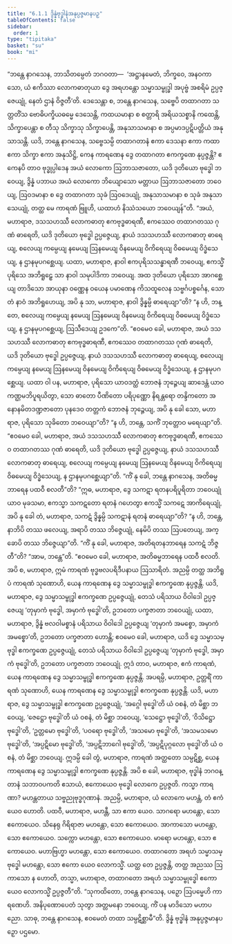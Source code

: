 ```yaml
---
title: "6.1.1 ဒွိန္နံဗုဒ္ဓါနံအနုပ္ပဇ္ဇမာနပဉှ"
tableOfContents: false
sidebar:
  order: 1
type: "tipitaka"
basket: "su"
book: "mi"
---
```



<DynamicBreadcrumb />

<Division number="171" book="mi">

<Paragraph number="1062" book="mi">
“ဘန္တေ နာဂသေန, ဘာသိတမ္ပေတံ ဘဂဝတာ—  ‘အဋ္ဌာနမေတံ, ဘိက္ခဝေ, အနဝကာသော, ယံ ဧကိဿာ လောကဓာတုယာ ဒွေ အရဟန္တော သမ္မာသမ္ဗုဒ္ဓါ အပုဗ္ဗံ အစရိမံ ဥပ္ပဇ္ဇေယျုံ, နေတံ ဌာနံ ဝိဇ္ဇတီ’တိ. ဒေသေန္တာ စ, ဘန္တေ နာဂသေန, သဗ္ဗေပိ တထာဂတာ သတ္တတိံသ ဗောဓိပက္ခိယဓမ္မေ ဒေသေန္တိ, ကထယမာနာ စ စတ္တာရိ အရိယသစ္စာနိ ကထေန္တိ, သိက္ခာပေန္တာ စ တီသု သိက္ခာသု သိက္ခာပေန္တိ, အနုသာသမာနာ စ အပ္ပမာဒပ္ပဋိပတ္တိယံ အနုသာသန္တိ. ယဒိ, ဘန္တေ နာဂသေန, သဗ္ဗေသမ္ပိ တထာဂတာနံ ဧကာ ဒေသနာ ဧကာ ကထာ ဧကာ သိက္ခာ ဧကာ အနုသိဋ္ဌိ, ကေန ကာရဏေန ဒွေ တထာဂတာ ဧကက္ခဏေ နုပ္ပဇ္ဇန္တိ? ဧကေနပိ တာဝ ဗုဒ္ဓုပ္ပါဒေန အယံ လောကော ဩဘာသဇာတော, ယဒိ ဒုတိယော ဗုဒ္ဓေါ ဘဝေယျ, ဒွိန္နံ ပဘာယ အယံ လောကော ဘိယျောသော မတ္တာယ ဩဘာသဇာတော ဘဝေယျ, ဩဝဒမာနာ စ ဒွေ တထာဂတာ သုခံ ဩဝဒေယျုံ, အနုသာသမာနာ စ သုခံ အနုသာသေယျုံ, တတ္ထ မေ ကာရဏံ ဗြူဟိ, ယထာဟံ နိဿံသယော ဘဝေယျန်”တိ.
</Paragraph>

<Paragraph number="1063" book="mi">
“အယံ, မဟာရာဇ, ဒသသဟဿီ လောကဓာတု ဧကဗုဒ္ဓဓာရဏီ, ဧကဿေဝ တထာဂတဿ ဂုဏံ ဓာရေတိ, ယဒိ ဒုတိယော ဗုဒ္ဓေါ ဥပ္ပဇ္ဇေယျ, နာယံ ဒသသဟဿီ လောကဓာတု ဓာရေယျ, စလေယျ ကမ္ပေယျ နမေယျ ဩနမေယျ ဝိနမေယျ ဝိကိရေယျ ဝိဓမေယျ ဝိဒ္ဓံသေယျ, န ဌာနမုပဂစ္ဆေယျ.
</Paragraph>

<Paragraph number="1064" book="mi">
ယထာ, မဟာရာဇ, နာဝါ ဧကပုရိသသန္ဓာရဏီ ဘဝေယျ, ဧကသ္မိံ ပုရိသေ အဘိရူဠှေ သာ နာဝါ သမုပါဒိကာ ဘဝေယျ. အထ ဒုတိယော ပုရိသော အာဂစ္ဆေယျ တာဒိသော အာယုနာ ဝဏ္ဏေန ဝယေန ပမာဏေန ကိသထူလေန သဗ္ဗင်္ဂပစ္စင်္ဂေန, သော တံ နာဝံ အဘိရူဟေယျ, အပိ နု သာ, မဟာရာဇ, နာဝါ ဒွိန္နမ္ပိ ဓာရေယျာ”တိ? “န ဟိ, ဘန္တေ, စလေယျ ကမ္ပေယျ နမေယျ ဩနမေယျ ဝိနမေယျ ဝိကိရေယျ ဝိဓမေယျ ဝိဒ္ဓံသေယျ, န ဌာနမုပဂစ္ဆေယျ, ဩသီဒေယျ ဥဒကေ”တိ. “ဧဝမေဝ ခေါ, မဟာရာဇ, အယံ ဒသသဟဿီ လောကဓာတု ဧကဗုဒ္ဓဓာရဏီ, ဧကဿေဝ တထာဂတဿ ဂုဏံ ဓာရေတိ, ယဒိ ဒုတိယော ဗုဒ္ဓေါ ဥပ္ပဇ္ဇေယျ, နာယံ ဒသသဟဿီ လောကဓာတု ဓာရေယျ, စလေယျ ကမ္ပေယျ နမေယျ ဩနမေယျ ဝိနမေယျ ဝိကိရေယျ ဝိဓမေယျ ဝိဒ္ဓံသေယျ, န ဌာနမုပဂစ္ဆေယျ.
</Paragraph>

<Paragraph number="1065" book="mi">
ယထာ ဝါ ပန, မဟာရာဇ, ပုရိသော ယာဝဒတ္ထံ ဘောဇနံ ဘုဉ္ဇေယျ ဆာဒေန္တံ ယာဝ ကဏ္ဌမဘိပူရယိတွာ, သော ဓာတော ပီဏိတော ပရိပုဏ္ဏော နိရန္တရော တန္ဒိကတော အနောနမိတဒဏ္ဍဇာတော ပုနဒေဝ တတ္တကံ ဘောဇနံ ဘုဉ္ဇေယျ, အပိ နု ခေါ သော, မဟာရာဇ, ပုရိသော သုခိတော ဘဝေယျာ”တိ? “န ဟိ, ဘန္တေ, သကိံ ဘုတ္တောဝ မရေယျာ”တိ. “ဧဝမေဝ ခေါ, မဟာရာဇ, အယံ ဒသသဟဿီ လောကဓာတု ဧကဗုဒ္ဓဓာရဏီ, ဧကဿေဝ တထာဂတဿ ဂုဏံ ဓာရေတိ, ယဒိ ဒုတိယော ဗုဒ္ဓေါ ဥပ္ပဇ္ဇေယျ, နာယံ ဒသသဟဿီ လောကဓာတု ဓာရေယျ, စလေယျ ကမ္ပေယျ နမေယျ ဩနမေယျ ဝိနမေယျ ဝိကိရေယျ ဝိဓမေယျ ဝိဒ္ဓံသေယျ, န ဌာနမုပဂစ္ဆေယျာ”တိ.
</Paragraph>

<Paragraph number="1066" book="mi">
“ကိံ နု ခေါ, ဘန္တေ နာဂသေန, အတိဓမ္မဘာရေန ပထဝီ စလတီ”တိ? “ဣဓ, မဟာရာဇ, ဒွေ သကဋာ ရတနပရိပူရိတာ ဘဝေယျုံ ယာဝ မုခသမာ, ဧကသ္မာ သကဋတော ရတနံ ဂဟေတွာ ဧကသ္မိံ သကဋေ အာကိရေယျုံ, အပိ နု ခေါ တံ, မဟာရာဇ, သကဋံ ဒွိန္နမ္ပိ သကဋာနံ ရတနံ ဓာရေယျာ”တိ? “န ဟိ, ဘန္တေ, နာဘိပိ တဿ ဖလေယျ, အရာပိ တဿ ဘိဇ္ဇေယျုံ, နေမိပိ တဿ ဩပတေယျ, အက္ခောပိ တဿ ဘိဇ္ဇေယျာ”တိ. “ကိံ နု ခေါ, မဟာရာဇ, အတိရတနဘာရေန သကဋံ ဘိဇ္ဇတီ”တိ? “အာမ, ဘန္တေ”တိ. “ဧဝမေဝ ခေါ, မဟာရာဇ, အတိဓမ္မဘာရေန ပထဝီ စလတိ.
</Paragraph>

<Paragraph number="1067" book="mi">
အပိ စ, မဟာရာဇ, ဣမံ ကာရဏံ ဗုဒ္ဓဗလပရိဒီပနာယ ဩသာရိတံ. အညမ္ပိ တတ္ထ အဘိရူပံ ကာရဏံ သုဏောဟိ, ယေန ကာရဏေန ဒွေ သမ္မာသမ္ဗုဒ္ဓါ ဧကက္ခဏေ နုပ္ပဇ္ဇန္တိ. ယဒိ, မဟာရာဇ, ဒွေ သမ္မာသမ္ဗုဒ္ဓါ ဧကက္ခဏေ ဥပ္ပဇ္ဇေယျုံ, တေသံ ပရိသာယ ဝိဝါဒေါ ဥပ္ပဇ္ဇေယျ ‘တုမှာကံ ဗုဒ္ဓေါ, အမှာကံ ဗုဒ္ဓေါ’တိ, ဥဘတော ပက္ခဇာတာ ဘဝေယျုံ, ယထာ, မဟာရာဇ, ဒွိန္နံ ဗလဝါမစ္စာနံ ပရိသာယ ဝိဝါဒေါ ဥပ္ပဇ္ဇေယျ ‘တုမှာကံ အမစ္စော, အမှာကံ အမစ္စော’တိ, ဥဘတော ပက္ခဇာတာ ဟောန္တိ; ဧဝမေဝ ခေါ, မဟာရာဇ, ယဒိ ဒွေ သမ္မာသမ္ဗုဒ္ဓါ ဧကက္ခဏေ ဥပ္ပဇ္ဇေယျုံ, တေသံ ပရိသာယ ဝိဝါဒေါ ဥပ္ပဇ္ဇေယျ ‘တုမှာကံ ဗုဒ္ဓေါ, အမှာကံ ဗုဒ္ဓေါ’တိ, ဥဘတော ပက္ခဇာတာ ဘဝေယျုံ. ဣဒံ တာဝ, မဟာရာဇ, ဧကံ ကာရဏံ, ယေန ကာရဏေန ဒွေ သမ္မာသမ္ဗုဒ္ဓါ ဧကက္ခဏေ နုပ္ပဇ္ဇန္တိ.
</Paragraph>

<Paragraph number="1068" book="mi">
အပရမ္ပိ, မဟာရာဇ, ဥတ္တရိံ ကာရဏံ သုဏောဟိ, ယေန ကာရဏေန ဒွေ သမ္မာသမ္ဗုဒ္ဓါ ဧကက္ခဏေ နုပ္ပဇ္ဇန္တိ. ယဒိ, မဟာရာဇ, ဒွေ သမ္မာသမ္ဗုဒ္ဓါ ဧကက္ခဏေ ဥပ္ပဇ္ဇေယျုံ, ‘အဂ္ဂေါ ဗုဒ္ဓေါ’တိ ယံ ဝစနံ, တံ မိစ္ဆာ ဘဝေယျ, ‘ဇေဋ္ဌော ဗုဒ္ဓေါ’တိ ယံ ဝစနံ, တံ မိစ္ဆာ ဘဝေယျ, ‘သေဋ္ဌော ဗုဒ္ဓေါ’တိ, ‘ဝိသိဋ္ဌော ဗုဒ္ဓေါ’တိ, ‘ဥတ္တမော ဗုဒ္ဓေါ’တိ, ‘ပဝရော ဗုဒ္ဓေါ’တိ, ‘အသမော ဗုဒ္ဓေါ’တိ, ‘အသမသမော ဗုဒ္ဓေါ’တိ, ‘အပ္ပဋိမော ဗုဒ္ဓေါ’တိ, ‘အပ္ပဋိဘာဂေါ ဗုဒ္ဓေါ’တိ, ‘အပ္ပဋိပုဂ္ဂလော ဗုဒ္ဓေါ’တိ ယံ ဝစနံ, တံ မိစ္ဆာ ဘဝေယျ. ဣဒမ္ပိ ခေါ တွံ, မဟာရာဇ, ကာရဏံ အတ္ထတော သမ္ပဋိစ္ဆ, ယေန ကာရဏေန ဒွေ သမ္မာသမ္ဗုဒ္ဓါ ဧကက္ခဏေ နုပ္ပဇ္ဇန္တိ.
</Paragraph>

<Paragraph number="1069" book="mi">
အပိ စ ခေါ, မဟာရာဇ, ဗုဒ္ဓါနံ ဘဂဝန္တာနံ သဘာဝပကတိ ဧသာယံ, ဧကောယေဝ ဗုဒ္ဓေါ လောကေ ဥပ္ပဇ္ဇတိ. ကသ္မာ ကာရဏာ? မဟန္တတာယ သဗ္ဗညုဗုဒ္ဓဂုဏာနံ. အညမ္ပိ, မဟာရာဇ, ယံ လောကေ မဟန္တံ, တံ ဧကံယေဝ ဟောတိ. ပထဝီ, မဟာရာဇ, မဟန္တီ, သာ ဧကာ ယေဝ. သာဂရော မဟန္တော, သော ဧကောယေဝ. သိနေရု ဂိရိရာဇာ မဟန္တော, သော ဧကောယေဝ. အာကာသော မဟန္တော, သော ဧကောယေဝ. သက္ကော မဟန္တော, သော ဧကောယေဝ. မာရော မဟန္တော, သော ဧကောယေဝ. မဟာဗြဟ္မာ မဟန္တော, သော ဧကောယေဝ. တထာဂတော အရဟံ သမ္မာသမ္ဗုဒ္ဓေါ မဟန္တော, သော ဧကော ယေဝ လောကသ္မိံ. ယတ္ထ တေ ဥပ္ပဇ္ဇန္တိ, တတ္ထ အညဿ ဩကာသော န ဟောတိ, တသ္မာ, မဟာရာဇ, တထာဂတော အရဟံ သမ္မာသမ္ဗုဒ္ဓေါ ဧကောယေဝ လောကသ္မိံ ဥပ္ပဇ္ဇတီ”တိ.
</Paragraph>

<Paragraph number="1070" book="mi">
“သုကထိတော, ဘန္တေ နာဂသေန, ပဉှော ဩပမ္မေဟိ ကာရဏေဟိ. အနိပုဏောပေတံ သုတွာ အတ္တမနော ဘဝေယျ, ကိံ ပန မာဒိသော မဟာပညော. သာဓု, ဘန္တေ နာဂသေန, ဧဝမေတံ တထာ သမ္ပဋိစ္ဆာမီ”တိ.

</Paragraph>
</Division>

<Paragraph number="1071" type="center" book="mi">
ဒွိန္နံ ဗုဒ္ဓါနံ အနုပ္ပဇ္ဇမာနပဉှော ပဌမော.
</Paragraph>